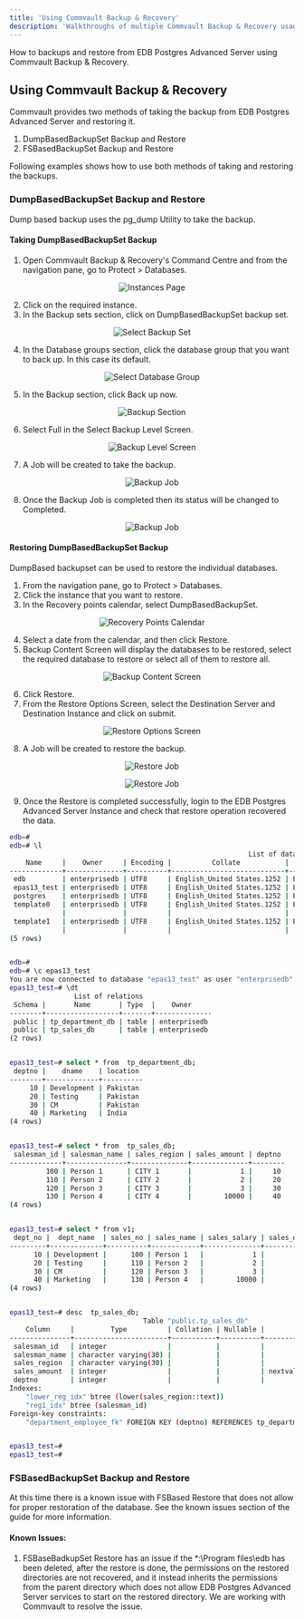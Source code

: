 ```yaml
---
title: 'Using Commvault Backup & Recovery'
description: 'Walkthroughs of multiple Commvault Backup & Recovery usage scenarios'
---
```


How to backups and restore from EDB Postgres Advanced Server using Commvault Backup & Recovery.

## Using Commvault Backup & Recovery

Commvault provides two methods of taking the backup from EDB Postgres Advanced Server and restoring it.
1. DumpBasedBackupSet Backup and Restore
2. FSBasedBackupSet Backup and Restore

Following examples shows how to use both methods of taking and restoring the backups.

### DumpBasedBackupSet Backup and Restore

Dump based backup uses the pg_dump Utility to take the backup.

#### Taking DumpBasedBackupSet Backup 

1. Open Commvault Backup & Recovery's Command Centre and from the navigation pane, go to Protect > Databases.

<p align="center">
  <img  alt="Instances Page" src="Images/Dumpbackup1.png">
</p>

2. Click on the required instance.
3. In the Backup sets section, click on DumpBasedBackupSet backup set.

<p align="center">
  <img  alt="Select Backup Set" src="Images/Dumpbackup2.png">
</p>

4. In the Database groups section, click the database group that you want to back up. In this case its default.

<p align="center">
  <img  alt="Select Database Group" src="Images/Dumpbackup3.png">
</p>

5. In the Backup section, click Back up now.

<p align="center">
  <img  alt="Backup Section" src="Images/Dumpbackup4.png">
</p>

6. Select Full in the Select Backup Level Screen.

<p align="center">
  <img  alt="Backup Level Screen" src="Images/Dumpbackup5.png">
</p>

7. A Job will be created to take the backup.

<p align="center">
  <img  alt="Backup Job" src="Images/Dumpbackup6.png">
</p>

8. Once the Backup Job is completed then its status will be changed to Completed.

<p align="center">
  <img  alt="Backup Job" src="Images/Dumpbackup7.png">
</p>

#### Restoring DumpBasedBackupSet Backup 

DumpBased backupset can be used to restore the individual databases.

1. From the navigation pane, go to Protect > Databases.
2. Click the instance that you want to restore.
3. In the Recovery points calendar, select DumpBasedBackupSet.

<p align="center">
  <img  alt="Recovery Points Calendar" src="Images/Dumprestore1.png">
</p>

4. Select a date from the calendar, and then click Restore.
5. Backup Content Screen will display the databases to be restored, select the required database to restore or select all of them to restore all.

<p align="center">
  <img  alt="Backup Content Screen" src="Images/Dumprestore2.png">
</p>

6. Click Restore.
7. From the Restore Options Screen, select the Destination Server and Destination Instance and click on submit.

<p align="center">
  <img  alt="Restore Options Screen" src="Images/Dumprestore3.png">
</p>

8. A Job will be created to restore the backup.

<p align="center">
  <img  alt="Restore Job" src="Images/Dumprestore4.png">
</p>

<p align="center">
  <img  alt="Restore Job" src="Images/Dumprestore5.png">
</p>

9. Once the Restore is completed successfully, login to the EDB Postgres Advanced Server Instance and check that restore operation recovered the data.

```bash
edb=#
edb=# \l
                                                           List of databases
    Name     |    Owner     | Encoding |          Collate           |           Ctype            | ICU |       Access privileges
-------------+--------------+----------+----------------------------+----------------------------+-----+-------------------------------
 edb         | enterprisedb | UTF8     | English_United States.1252 | English_United States.1252 |     |
 epas13_test | enterprisedb | UTF8     | English_United States.1252 | English_United States.1252 |     |
 postgres    | enterprisedb | UTF8     | English_United States.1252 | English_United States.1252 |     |
 template0   | enterprisedb | UTF8     | English_United States.1252 | English_United States.1252 |     | =c/enterprisedb              +
             |              |          |                            |                            |     | enterprisedb=CTc/enterprisedb
 template1   | enterprisedb | UTF8     | English_United States.1252 | English_United States.1252 |     | =c/enterprisedb              +
             |              |          |                            |                            |     | enterprisedb=CTc/enterprisedb
(5 rows)


edb=#
edb=# \c epas13_test
You are now connected to database "epas13_test" as user "enterprisedb".
epas13_test=# \dt
                List of relations
 Schema |       Name       | Type  |    Owner
--------+------------------+-------+--------------
 public | tp_department_db | table | enterprisedb
 public | tp_sales_db      | table | enterprisedb
(2 rows)


epas13_test=# select * from  tp_department_db;
 deptno |    dname    | location
--------+-------------+----------
     10 | Development | Pakistan
     20 | Testing     | Pakistan
     30 | CM          | Pakistan
     40 | Marketing   | India
(4 rows)


epas13_test=# select * from  tp_sales_db;
 salesman_id | salesman_name | sales_region | sales_amount | deptno
-------------+---------------+--------------+--------------+--------
         100 | Person 1      | CITY 1       |            1 |     10
         110 | Person 2      | CITY 2       |            2 |     20
         120 | Person 3      | CITY 3       |            3 |     30
         130 | Person 4      | CITY 4       |        10000 |     40
(4 rows)


epas13_test=# select * from v1;
 dept_no |  dept_name  | sales_no | sales_name | sales_salary | sales_dept_no
---------+-------------+----------+------------+--------------+---------------
      10 | Development |      100 | Person 1   |            1 |            10
      20 | Testing     |      110 | Person 2   |            2 |            20
      30 | CM          |      120 | Person 3   |            3 |            30
      40 | Marketing   |      130 | Person 4   |        10000 |            40
(4 rows)


epas13_test=# desc  tp_sales_db;
                                 Table "public.tp_sales_db"
    Column     |         Type          | Collation | Nullable |           Default
---------------+-----------------------+-----------+----------+------------------------------
 salesman_id   | integer               |           |          |
 salesman_name | character varying(30) |           |          |
 sales_region  | character varying(30) |           |          |
 sales_amount  | integer               |           |          | nextval('sal_seq'::regclass)
 deptno        | integer               |           |          |
Indexes:
    "lower_reg_idx" btree (lower(sales_region::text))
    "reg1_idx" btree (salesman_id)
Foreign-key constraints:
    "department_employee_fk" FOREIGN KEY (deptno) REFERENCES tp_department_db(deptno)


epas13_test=#
epas13_test=#

```

### FSBasedBackupSet Backup and Restore

At this time there is a known issue with FSBased Restore that does not allow for proper restoration of the database. See the known issues section of the guide for more information.

#### Known Issues:
1. FSBaseBadkupSet Restore has an issue if the *:\Program files\edb has been deleted, after the restore is done, the permissions on the restored directories are not recovered, and it instead inherits the permissions from the parent directory which does not allow EDB Postgres Advanced Server services to start on the restored directory. We are working with Commvault to resolve the issue.